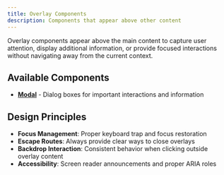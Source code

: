 ```yaml
---
title: Overlay Components
description: Components that appear above other content
---
```


Overlay components appear above the main content to capture user attention, display additional information, or provide focused interactions without navigating away from the current context.

## Available Components

- **[Modal](/components/overlays/modal/)** - Dialog boxes for important interactions and information

## Design Principles

- **Focus Management**: Proper keyboard trap and focus restoration
- **Escape Routes**: Always provide clear ways to close overlays
- **Backdrop Interaction**: Consistent behavior when clicking outside overlay content
- **Accessibility**: Screen reader announcements and proper ARIA roles
